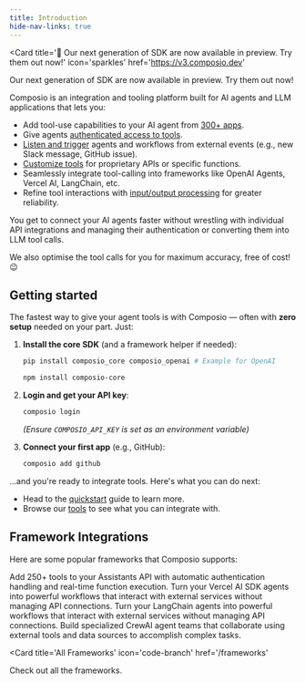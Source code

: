 ```yaml
---
title: Introduction
hide-nav-links: true
---
```


<Card 
    title='🎉 Our next generation of SDK are now available in preview. Try them out now!' 
    icon='sparkles' 
    href='https://v3.composio.dev'
>
Our next generation of SDK are now available in preview. Try them out now!
</Card>

Composio is an integration and tooling platform built for AI agents and LLM applications that lets you:
- Add tool-use capabilities to your AI agent from [300+ apps](/tools/).
- Give agents [authenticated access to tools](/auth/introduction).
- [Listen and trigger](/triggers/using-triggers) agents and workflows from external events (e.g., new Slack message, GitHub issue).
- [Customize tools](/tool-calling/customizing-tools) for proprietary APIs or specific functions.
- Seamlessly integrate tool-calling into frameworks like OpenAI Agents, Vercel AI, LangChain, etc.
- Refine tool interactions with [input/output processing](/tool-calling/processing-tools) for greater reliability.

You get to connect your AI agents faster without wrestling with individual API integrations and managing their authentication or converting them into LLM tool calls.

We also optimise the tool calls for you for maximum accuracy, free of cost! 😉

## Getting started
The fastest way to give your agent tools is with Composio — often with **zero setup** needed on your part. Just:

1.  **Install the core SDK** (and a framework helper if needed):
    <CodeGroup>
    ```bash Python
    pip install composio_core composio_openai # Example for OpenAI
    ```

    ```bash TypeScript
    npm install composio-core
    ```
    </CodeGroup>
2.  **Login and get your API key**:
    ```bash
    composio login
    ```
    *(Ensure `COMPOSIO_API_KEY` is set as an environment variable)*
3.  **Connect your first app** (e.g., GitHub):
    ```bash
    composio add github
    ```

...and you're ready to integrate tools. Here's what you can do next:
- Head to the [quickstart](/getting-started/quickstart) guide to learn more.
- Browse our [tools](/tools) to see what you can integrate with.

## Framework Integrations
Here are some popular frameworks that Composio supports:

<CardGroup cols={2}>
  <Card
    title="OpenAI"
    icon="sparkles"
    href="/model-providers/openai"
  >
    Add 250+ tools to your Assistants API with automatic authentication handling and real-time function execution.
  </Card>
  <Card title="Vercel AI SDK" icon="code-branch" href="/frameworks/vercel">
    Turn your Vercel AI SDK agents into powerful workflows that interact with external services without managing API connections.
  </Card>
  <Card title="LangChain" icon="link-simple" href="/frameworks/langchain">
    Turn your LangChain agents into powerful workflows that interact with external services without managing API connections.
  </Card>
  <Card title="CrewAI" icon="users" href="/frameworks/crewai">
    Build specialized CrewAI agent teams that collaborate using external tools and data sources to accomplish complex tasks.
  </Card>
</CardGroup>


<Card 
    title='All Frameworks' 
    icon='code-branch' 
    href='/frameworks'
>
Check out all the frameworks.
</Card>